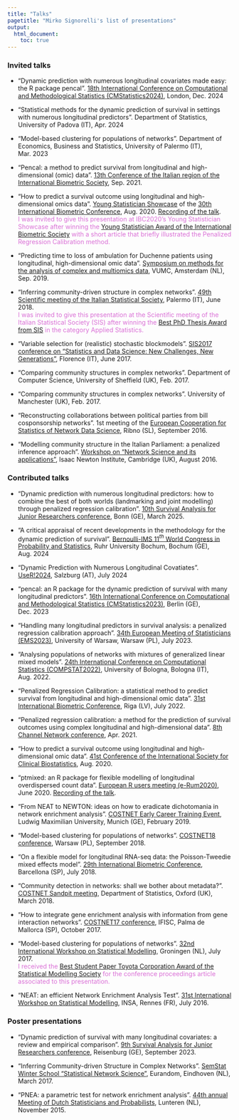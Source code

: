 ```yaml
---
title: "Talks"
pagetitle: "Mirko Signorelli's list of presentations"
output:
  html_document:
    toc: true
---
```


### Invited talks

* "Dynamic prediction with numerous longitudinal covariates made easy: the R package pencal". 
[18th International Conference on Computational and Methodological Statistics (CMStatistics2024)](https://www.cmstatistics.org/CFECMStatistics2024/index.php), London, Dec. 2024

* "Statistical methods for the dynamic prediction of survival in settings with numerous longitudinal predictors". 
Department of Statistics, University of Padova (IT), Apr. 2024

* "Model-based clustering for populations of networks". 
Department of Economics, Business and Statistics, University of Palermo (IT), Mar. 2023

* "Pencal: a method to predict survival from longitudinal and high-dimensional (omic) data". 
[13th Conference of the Italian region of the International Biometric Society](https://ibs-italy.org/?page_id=1349&lang=it), Sep. 2021.

* "How to predict a survival outcome using longitudinal and high-dimensional omics data". 
[Young Statistician Showcase](https://www.ibc2020.org/scientific-programme/showcases) of the [30th International Biometric Conference](https://www.ibc2020.org/home), Aug. 2020. [Recording of the talk](https://www.youtube.com/watch?v=wRKqmo2U-sc&t=2485s).  
<span style="color: orchid;">
I was invited to give this presentation at IBC2020's Young Statistician Showcase after winning the [Young Statistician Award of the International Biometric Society](awards.html) with a short article that briefly illustrated the Penalized Regression Calibration method.
</span>

* "Predicting time to loss of ambulation for Duchenne patients using longitudinal, high-dimensional omic data". 
[Symposium on methods for the analysis of complex and multiomics data](https://www.bigstatistics.nl/integration-symposium-1), VUMC, Amsterdam (NL), Sep. 2019.

* "Inferring community-driven structure in complex networks". 
[49th Scientific meeting of the Italian Statistical Society](http://meetings3.sis-statistica.org/index.php/sis2018), Palermo (IT), June 2018.  
<span style="color: orchid;">
I was invited to give this presentation at the Scientific meeting of the Italian Statistical Society (SIS) after winning the [Best PhD Thesis Award from SIS](awards.html) in the category Applied Statistics.
</span>

* "Variable selection for (realistic) stochastic blockmodels". 
[SIS2017 conference on "Statistics and Data Science: New Challenges, New Generations"](http://meetings3.sis-statistica.org/index.php/sis2017/sis2017), Florence (IT), June 2017.

* "Comparing community structures in complex networks". 
Department of Computer Science, University of Sheffield (UK), Feb. 2017.

* "Comparing community structures in complex networks". 
University of Manchester (UK), Feb. 2017.

* "Reconstructing collaborations between political parties from bill cosponsorship networks". 
1st meeting of the [European Cooperation for Statistics of Network Data Science](http://www.cost.eu/COST_Actions/ca/CA15109), Ribno (SL), September 2016.

* "Modelling community structure in the Italian Parliament: a penalized inference approach".
[Workshop on "Network Science and its applications"](https://www.newton.ac.uk/event/snaw02), Isaac Newton Institute, Cambridge (UK), August 2016.

### Contributed talks

* "Dynamic prediction with numerous longitudinal predictors: how to combine the best of both worlds (landmarking and joint modelling) through penalized regression calibration". 
[10th Survival Analysis for Junior Researchers conference](https://safjr2025.uni-bonn.de), Bonn (GE), March 2025.

* "A critical appraisal of recent developments in the methodology for the dynamic prediction of survival". 
[Bernoulli-IMS 11$^{th}$ World Congress in Probability and Statistics](https://www.bernoulli-ims-worldcongress2024.org), Ruhr University Bochum, Bochum (GE), Aug. 2024 

* "Dynamic Prediction with Numerous Longitudinal Covatiates". [UseR!2024](https://events.linuxfoundation.org/user/), Salzburg (AT), July 2024

* "pencal: an R package for the dynamic prediction of survival with many longitudinal predictors".
[16th International Conference on Computational and Methodological Statistics (CMStatistics2023)](http://www.cmstatistics.org/CMStatistics2023/index.php), Berlin (GE), Dec. 2023

* "Handling many longitudinal predictors in survival analysis: a penalized regression calibration approach". 
[34th European Meeting of Statisticians (EMS2023)](https://ems2023.org), University of Warsaw, Warsaw (PL), July 2023.

* "Analysing populations of networks with mixtures of generalized linear mixed models". 
[24th International Conference on Computational Statistics (COMPSTAT2022)](http://www.compstat2022.org), University of Bologna, Bologna (IT), Aug. 2022.

* "Penalized Regression Calibration: a statistical method to predict survival from longitudinal and high-dimensional omic data". 
[31st International Biometric Conference](https://www.ibc2022.org/home), Riga (LV), July 2022.


* "Penalized regression calibration: a method for the prediction of survival outcomes using complex longitudinal and high-dimensional data".
[8th Channel Network conference](https://cnc21.sciencesconf.org/), Apr. 2021.

* "How to predict a survival outcome using longitudinal and high-dimensional omic data".
[41st Conference of the International Society for Clinical Biostatistics](https://iscb2020.info/), Aug. 2020.

* "ptmixed: an R package for flexible modelling of longitudinal overdispersed count data".
[European R users meeting (e-Rum2020)](https://2020.erum.io), June 2020. [Recording of the talk](https://www.youtube.com/watch?v=79lUgThZ4HE&t=738s).

* "From NEAT to NEWTON: ideas on how to eradicate dichotomania in network enrichment analysis".
[COSTNET Early Career Training Event](https://www.en.wisostat.statistik.uni-muenchen.de/research/workshop/costnet/index.html), Ludwig Maximilian University, Munich (GE), February 2019.

* "Model-based clustering for populations of networks". 
[COSTNET18 conference](http://costnet18.wzim.sggw.pl/), Warsaw (PL), September 2018.

* "On a flexible model for longitudinal RNA-seq data: the Poisson-Tweedie mixed effects model". 
[29th International Biometric Conference](http://2018.biometricconference.org), Barcellona (SP), July 2018.

* "Community detection in networks: shall we bother about metadata?". 
[COSTNET Sandpit meeting](https://www.stats.ox.ac.uk/events/costnet18), Department of Statistics, Oxford (UK), March 2018.

* "How to integrate gene enrichment analysis with information from gene interaction networks".
[COSTNET17 conference](http://costnet.webhosting.rug.nl/dokuwiki/doku.php?id=ev:2017:pdm), IFISC, Palma de Mallorca (SP), October 2017.

* "Model-based clustering for populations of networks". 
[32nd International Workshop on Statistical Modelling](https://iwsm2017.webhosting.rug.nl), Groningen (NL), July 2017.  
<span style="color: orchid;">
I received the [Best Student Paper Toyota Corporation Award of the Statistical Modelling Society](awards.html) for the conference proceedings article associated to this presentation.
</span>

* "NEAT: an efficient Network Enrichment Analysis Test". 
[31st International Workshop on Statistical Modelling](https://iwsm2017.webhosting.rug.nl), INSA, Rennes (FR), July 2016.

### Poster presentations

* "Dynamic prediction of survival with many longitudinal covariates: a review and empirical comparison". 
[9th Survival Analysis for Junior Researchers conference](https://www.uni-ulm.de/mawi/statistics/upcoming-events/safjr2023), Reisenburg (GE), September 2023.

* "Inferring Community-driven Structure in Complex Networks". 
[SemStat Winter School "Statistical Network Science"](https://www.eurandom.tue.nl/events/workshops/2017/SEMSTAT/SEMSTAT_index.html), Eurandom, Eindhoven (NL), March 2017.

* "PNEA: a parametric test for network enrichment analysis". 
[44th annual Meeting of Dutch Statisticians and Probabilists](https://homepages.cwi.nl/~colette/lunteren2015.html), Lunteren (NL), November 2015.


<!-- the part below is a fix to the menu not displaying properly
on the mobile version -->
<script src="https://code.jquery.com/jquery-3.3.1.slim.min.js" integrity="sha384-q8i/X+965DzO0rT7abK41JStQIAqVgRVzpbzo5smXKp4YfRvH+8abtTE1Pi6jizo" crossorigin="anonymous"></script>
<script src="https://cdn.jsdelivr.net/npm/popper.js@1.14.7/dist/umd/popper.min.js" integrity="sha384-UO2eT0CpHqdSJQ6hJty5KVphtPhzWj9WO1clHTMGa3JDZwrnQq4sF86dIHNDz0W1" crossorigin="anonymous"></script>
<script src="https://cdn.jsdelivr.net/npm/bootstrap@4.3.1/dist/js/bootstrap.min.js" integrity="sha384-JjSmVgyd0p3pXB1rRibZUAYoIIy6OrQ6VrjIEaFf/nJGzIxFDsf4x0xIM+B07jRM" crossorigin="anonymous"></script>